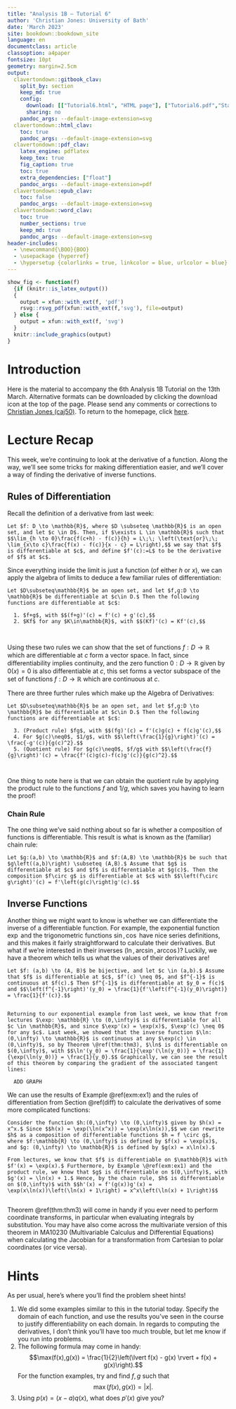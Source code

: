 ```yaml
---
title: "Analysis 1B — Tutorial 6"
author: 'Christian Jones: University of Bath'
date: 'March 2023'
site: bookdown::bookdown_site
language: en
documentclass: article
classoption: a4paper
fontsize: 10pt
geometry: margin=2.5cm
output:
  clavertondown::gitbook_clav:
    split_by: section
    keep_md: true
    config:
      download: [["Tutorial6.html", "HTML page"], ["Tutorial6.pdf","Standard print PDF"], ["Tutorial6Clear.pdf","Clear print PDF"], ["Tutorial6Large.pdf","Large print PDF"], ["Tutorial6.docx","Accessible Word document"], ["Tutorial6.epub","Accessible EPub book" ]]
      sharing: no
    pandoc_args: --default-image-extension=svg
  clavertondown::html_clav:
    toc: true
    pandoc_args: --default-image-extension=svg
  clavertondown::pdf_clav:
    latex_engine: pdflatex
    keep_tex: true
    fig_caption: true
    toc: true
    extra_dependencies: ["float"]
    pandoc_args: --default-image-extension=pdf
  clavertondown::epub_clav:
    toc: false
    pandoc_args: --default-image-extension=svg
  clavertondown::word_clav:
    toc: true
    number_sections: true
    keep_md: true
    pandoc_args: --default-image-extension=svg
header-includes:
  - \newcommand{\BOO}{BOO}
  - \usepackage {hyperref}
  - \hypersetup {colorlinks = true, linkcolor = blue, urlcolor = blue}
---
```

<!-- This is needed since I am working with svg files from mathcha.io. It converts the graphics files to something that can be used in the pdf files. Code taken from https://stackoverflow.com/questions/50165404/how-to-make-a-pdf-using-bookdown-including-svg-images/56044642#56044642 -->
```r
show_fig <- function(f)
  {if (knitr::is_latex_output())
  {
    output = xfun::with_ext(f, 'pdf')
    rsvg::rsvg_pdf(xfun::with_ext(f,'svg'), file=output)
  } else {
    output = xfun::with_ext(f, 'svg')
  }
  knitr::include_graphics(output)
}
```
\newpage
\pagenumbering{arabic}

# Introduction {-}
Here is the material to accompany the 6th Analysis 1B Tutorial on the 13th March. Alternative formats can be downloaded by clicking the download icon at the top of the page. Please send any comments or corrections to [Christian Jones (caj50)](mailto:caj50@bath.ac.uk). To return to the homepage, click [here](http://caj50.github.io/tutoring.html).

<!--<details open>
<summary>Want to ruin the surprise?</summary>
<br>
Well, you asked for it!
</details>-->

# Lecture Recap
This week, we're continuing to look at the derivative of a function. Along the way, we'll see some tricks for making differentiation easier, and we'll cover a way of finding the derivative of inverse functions.

## Rules of Differentiation {#diff}
Recall the definition of a derivative from last week:
```definition
Let $f: D \to \mathbb{R}$, where $D \subseteq \mathbb{R}$ is an open set, and let $c \in D$. Then, if $\exists L \in \mathbb{R}$ such that $$\lim_{h \to 0}\frac{f(c+h) - f(c)}{h} = L\;\; \left(\text{or}\;\; \lim_{x\to c}\frac{f(x) - f(c)}{x - c} = L\right),$$ we say that $f$ is differentiable at $c$, and define $f'(c):=L$ to be the derivative of $f$ at $c$.
```

Since everything inside the limit is just a function (of either $h$ or $x$), we can apply the algebra of limits to deduce a few familiar rules of differentiation:

```theorem
Let $D\subseteq\mathbb{R}$ be an open set, and let $f,g:D \to \mathbb{R}$ be differentiable at $c\in D.$ Then the following functions are differentiable at $c$:
  
  1. $f+g$, with $$(f+g)'(c) = f'(c) + g'(c),$$
  2. $Kf$ for any $K\in\mathbb{R}$, with $$(Kf)'(c) = Kf'(c),$$
  
  
```

Using these two rules we can show that the set of functions $f:D\to\mathbb{R}$ which are differentiable at $c$ form a vector space. In fact, since differentiability implies continuity, and the zero function $0:D \to \mathbb{R}$ given by $0(x) = 0$ is also differentiable at $c$, this set forms a vector subspace of the set of functions $f:D \to \mathbb{R}$ which are continuous at $c$.

There are three further rules which make up the Algebra of Derivatives:

```theorem
Let $D\subseteq\mathbb{R}$ be an open set, and let $f,g:D \to \mathbb{R}$ be differentiable at $c\in D.$ Then the following functions are differentiable at $c$:
  
  3. (Product rule) $fg$, with $$(fg)'(c) = f'(c)g(c) + f(c)g'(c),$$
  4. For $g(c)\neq0$, $1/g$, with $$\left(\frac{1}{g}\right)'(c) = \frac{-g'(c)}{g(c)^2}.$$
  5. (Quotient rule) For $g(c)\neq0$, $f/g$ with $$\left(\frac{f}{g}\right)'(c) = \frac{f'(c)g(c)-f(c)g'(c)}{g(c)^2}.$$
  
  
```

One thing to note here is that we can obtain the quotient rule by applying the product rule to the functions $f$ and $1/g$, which saves you having to learn the proof!

### Chain Rule
The one thing we've said nothing about so far is whether a composition of functions is differentiable. This result is what is known as the (familiar) chain rule:

```theorem
Let $g:(a,b) \to \mathbb{R}$ and $f:(A,B) \to \mathbb{R}$ be such that $g\left((a,b)\right) \subseteq (A,B).$ Assume that $g$ is differentiable at $c$ and $f$ is differentiable at $g(c)$. Then the composition $f\circ g$ is differentiable at $c$ with $$\left(f\circ g\right)'(c) = f'\left(g(c)\right)g'(c).$$
```

## Inverse Functions
Another thing we might want to know is whether we can differentiate the inverse of a differentiable function. For example, the exponential function $\exp$ and the trigonometric functions $\sin, \cos$ have nice series definitions, and this makes it fairly straightforward to calculate their derivatives. But what if we're interested in their inverses ($\ln, \arcsin, \arccos$)? Luckily, we have a theorem which tells us what the values of their derivatives are!

```theorem
Let $f: (a,b) \to (A, B)$ be bijective, and let $c \in (a,b).$ Assume that $f$ is differentiable at $c$, $f'(c) \neq 0$, and $f^{-1}$ is continuous at $f(c).$ Then $f^{-1}$ is differentiable at $y_0 = f(c)$ and $$\left(f^{-1}\right)'(y_0) = \frac{1}{f'\left(f^{-1}(y_0)\right)} = \frac{1}{f'(c)}.$$
  
```

```example
Returning to our exponential example from last week, we know that from lectures $\exp: \mathbb{R} \to (0,\infty)$ is differentiable for all $c \in \mathbb{R}$, and since $\exp'(x) = \exp(x)$, $\exp'(c) \neq 0$ for any $c$. Last week, we showed that the inverse function $\ln: (0,\infty) \to \mathbb{R}$ is continuous at any $\exp(c) \in (0,\infty)$, so by Theorem \@ref(thm:thm3), $\ln$ is differentiable on $(0,\infty)$, with $$\ln'(y_0) = \frac{1}{\exp'(\ln(y_0))} = \frac{1}{\exp(\ln(y_0))} = \frac{1}{y_0}.$$ Graphically, we can see the result of this theorem by comparing the gradient of the associated tangent lines:

  ADD GRAPH
```

We can use the results of Example \@ref(exm:ex1) and the rules of differentiation from Section \@ref(diff) to calculate the derivatives of some more complicated functions:
```example
Consider the function $h:(0,\infty) \to (0,\infty)$ given by $h(x) = x^x.$ Since $$h(x) = \exp(\ln(x^x)) = \exp(x\ln(x)),$$ we can rewrite $h$ as a composition of differentiable functions $h = f \circ g$, where $f:\mathbb{R} \to (0,\infty)$ is defined by $f(x) = \exp(x)$, and $g: (0,\infty) \to \mathbb{R}$ is defined by $g(x) = x\ln(x).$
  
From lectures, we know that $f$ is differentiable on $\mathbb{R}$ with $f'(x) = \exp(x).$ Furthermore, by Example \@ref(exm:ex1) and the product rule, we know that $g$ is differentiable on $(0,\infty)$, with $g'(x) = \ln(x) + 1.$ Hence, by the chain rule, $h$ is differentiable on $(0,\infty)$ with $$h'(x) = f'(g(x))g'(x) = \exp(x\ln(x))\left(\ln(x) + 1\right) = x^x\left(\ln(x) + 1\right)$$


```
Theorem \@ref(thm:thm3) will come in handy if you ever need to perform coordinate transforms, in particular when evaluating integrals by substitution. You may have also come across the multivariate version of this theorem in MA10230 (Multivariable Calculus and Differential Equations) when calculating the Jacobian for a transformation from Cartesian to polar coordinates (or vice versa).

# Hints
As per usual, here's where you'll find the problem sheet hints!

1) We did some examples similar to this in the tutorial today. Specify the domain of each function, and use the results you've seen in the course to justify differentiability on each domain. In regards to computing the derivatives, I don't think you'll have too much trouble, but let me know if you run into problems.
2)  The following formula may come in handy:$$\max(f(x),g(x)) = \frac{1}{2}\left(\lvert f(x) - g(x) \rvert + f(x) + g(x)\right).$$
    For the function examples, try and find $f,g$ such that $$\max(f(x),g(x)) = \lvert x \rvert.$$
3) Using $p(x) = (x-a)q(x)$, what does $p'(x)$ give you?

 
